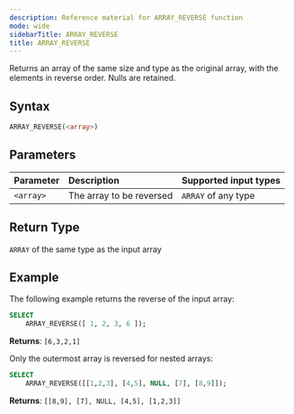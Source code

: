 ```yaml
---
description: Reference material for ARRAY_REVERSE function
mode: wide
sidebarTitle: ARRAY_REVERSE
title: ARRAY_REVERSE
---
```



Returns an array of the same size and type as the original array, with the elements in reverse order. Nulls are retained.

## Syntax


```sql
ARRAY_REVERSE(<array>)
```

## Parameters


| Parameter | Description                         |Supported input types |
| :--------- | :----------------------------------- | :---------------------|
| `<array>`   | The array to be reversed | `ARRAY` of any type |

## Return Type
`ARRAY` of the same type as the input array

## Example


The following example returns the reverse of the input array:

```sql
SELECT
	ARRAY_REVERSE([ 1, 2, 3, 6 ]);
```

**Returns**: `[6,3,2,1]`

Only the outermost array is reversed for nested arrays:
```sql
SELECT
	ARRAY_REVERSE([[1,2,3], [4,5], NULL, [7], [8,9]]);
```

**Returns**: `[[8,9], [7], NULL, [4,5], [1,2,3]]`

